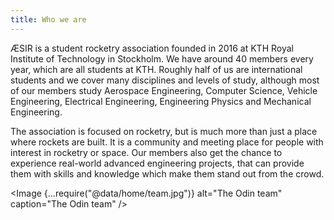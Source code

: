```yaml
---
title: Who we are
---
```


ÆSIR is a student rocketry association founded in 2016 at KTH Royal Institute of Technology in Stockholm.
We have around 40 members every year, which are all students at KTH.
Roughly half of us are international students and we cover many disciplines and levels of study, although most of our members study
Aerospace Engineering, Computer Science, Vehicle Engineering, Electrical Engineering, Engineering Physics and Mechanical Engineering.

The association is focused on rocketry, but is much more than just a place where rockets are built.
It is a community and meeting place for people with interest in rocketry or space.
Our members also get the chance to experience real-world advanced engineering projects, that can provide them with skills and knowledge which make them stand out from the crowd.


<Image {...require("@data/home/team.jpg")} alt="The Odin team" caption="The Odin team" />
